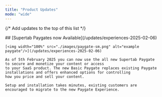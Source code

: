 ```yaml
---
title: "Product Updates"
mode: "wide"
---
```


{/* Add updates to the top of this list */}

<Update label="February 2025">
    ## [Supertab Paygates now Available](/updates/experiences-2025-02-06)

    [<img width="100%" src="./images/paygate-sm.png" alt="example paygate"/>](/updates/experiences-2025-02-06)

    As of 5th February 2025 you can now use the all new Supertab Paygate to secure and monetize your content or access
    to your SaaS product. The new Basic Paygate replaces existing Paygate installations and offers enhanced options for controlling
    how you price and sell your content.

    Setup and installation takes minutes, existing customers are encouraged to migrate to the new Paygate Experience.
</Update>